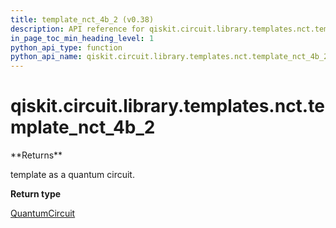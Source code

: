 ```yaml
---
title: template_nct_4b_2 (v0.38)
description: API reference for qiskit.circuit.library.templates.nct.template_nct_4b_2 in qiskit v0.38
in_page_toc_min_heading_level: 1
python_api_type: function
python_api_name: qiskit.circuit.library.templates.nct.template_nct_4b_2
---
```


<span id="qiskit-circuit-library-templates-nct-template-nct-4b-2" />

# qiskit.circuit.library.templates.nct.template\_nct\_4b\_2

<Function id="qiskit.circuit.library.templates.nct.template_nct_4b_2" isDedicatedPage={true} github="https://github.com/qiskit/qiskit/tree/stable/0.21/qiskit/circuit/library/templates/nct/template_nct_4b_2.py" signature="template_nct_4b_2()">
  **Returns**

  template as a quantum circuit.

  **Return type**

  [QuantumCircuit](qiskit.circuit.QuantumCircuit "qiskit.circuit.QuantumCircuit")
</Function>

